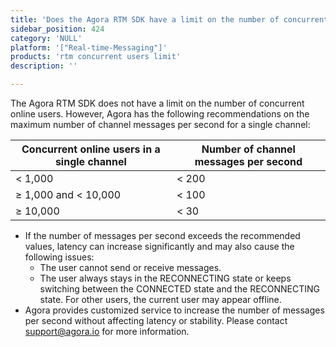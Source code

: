 ```yaml
---
title: 'Does the Agora RTM SDK have a limit on the number of concurrent online users and the frequency of sending channel messages?'
sidebar_position: 424 
category: 'NULL' 
platform: '["Real-time-Messaging"]'
products: 'rtm concurrent users limit'   
description: '' 

---
```



The Agora RTM SDK does not have a limit on the number of concurrent online users. However, Agora has the following recommendations on the maximum number of channel messages per second for a single channel:

| Concurrent online users in a single channel | Number of channel messages per second |
| ------------------------------------------- | ----------------------------- |
| &lt; 1,000                                  | &lt; 200                      |
| &ge; 1,000 and &lt; 10,000                  | &lt; 100                      |
| &ge; 10,000                                 | &lt; 30                       |


<div class="alert note"><ul><li>If the number of messages per second exceeds the recommended values, latency can increase significantly and may also cause the following issues: <ul><li>The user cannot send or receive messages.</li><li>The user always stays in the RECONNECTING state or keeps switching between the CONNECTED state and the RECONNECTING state. For other users, the current user may appear offline.</li></ul></li><li>Agora provides customized service to increase the number of messages per second without affecting latency or stability. Please contact <a href="mailto:support@agora.io">support@agora.io</a> for more information. </li></ul></div>